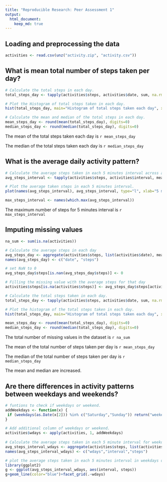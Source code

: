 ```yaml
---
title: "Reproducible Research: Peer Assessment 1"
output: 
  html_document:
    keep_md: true
---
```



## Loading and preprocessing the data
```r
activities <- read.csv(unz("activity.zip", "activity.csv"))
```
## What is mean total number of steps taken per day?
```r
# Calculate the total steps in each day.
total_steps_day <- tapply(activities$steps, activities$date, sum, na.rm=TRUE)

# Plot the Histogram of total steps taken in each day.
hist(total_steps_day, main="Histogram of total steps taken each day", xlab="total steps taken each day")

# Calculate the mean and median of the total steps in each day.
mean_steps_day <- round(mean(total_steps_day), digits=0)
median_steps_day <- round(median(total_steps_day), digits=0)
```
The mean of the total steps taken each day is `r mean_steps_day`

The median of the total steps taken each day is `r median_steps_day`


## What is the average daily activity pattern?
```r
# Calculate the average steps taken in each 5 minutes interval across all days. 
avg_steps_interval <- tapply(activities$steps, activities$interval, mean, na.rm=TRUE)

# Plot the average taken steps in each 5 minutes interval.
plot(names(avg_steps_interval), avg_steps_interval, type="l", xlab="5 min. interval", ylab="average steps", main="Average Daily Activity")

max_steps_interval <- names(which.max(avg_steps_interval))
```
The maximum number of steps for 5 minutes interval is `r max_steps_interval`


## Imputing missing values
```r
na_sum <- sum(is.na(activities))

# Calculate the average steps in each day
avg_steps_day <- aggregate(activities$steps, list(activities$date), mean, na.rm=TRUE)
names(avg_steps_day) <- c("date", "steps")

# set NaN to 0
avg_steps_day$steps[is.nan(avg_steps_day$steps)] <- 0

# Filling the missing value with the average steps for that day
activities$steps[is.na(activities$steps)] <- avg_steps_day$steps[activities$date]

# Calculate the total steps taken in each day.
total_steps_day <- tapply(activities$steps, activities$date, sum, na.rm=TRUE)

# Plot the histogram of the total steps taken in each day.
hist(total_steps_day, main="Histogram of total steps taken each day", xlab = "total steps taken each day")

mean_steps_day <- round(mean(total_steps_day), digits=0)
median_steps_day <- round(median(total_steps_day), digits=0)

```
The total number of missing values in the dataset is `r na_sum`

The mean of the total number of steps taken per day is `r mean_steps_day`

The median of the total number of steps taken per day is `r median_steps_day`

The mean and median are increased.


## Are there differences in activity patterns between weekdays and weekends?
```r
# funtions to check if weekdays or weekend.
addWeekdays <- function(x) {
 if (weekdays(as.Date(x[2])) %in% c("Saturday","Sunday")) return("weekend") else return("weekday")
}

# Add additional column of weekdays or weekend.
activities$wdays <- apply(activities, 1, addWeekdays)
 
# Calculate the average steps taken in each 5 minute interval for weekdays or weekends.
avg_steps_interval_wdays <- aggregate(activities$steps, list(activities$wdays, activities$interval), mean, na.rm=TRUE)
names(avg_steps_interval_wdays) <- c("wdays","interval","steps")

# plot the average steps taken in each 5 minutes interval in weekdays or weekends.
library(ggplot2)
g <- ggplot(avg_steps_interval_wdays, aes(interval, steps))
g+geom_line(color="blue")+facet_grid(.~wdays)

```

